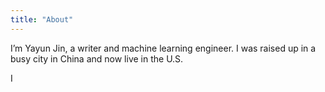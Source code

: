 ```yaml
---
title: "About"
---
```


I'm Yayun Jin, a writer and machine learning engineer. I was raised up in a busy city in China and now live in the U.S.

I
